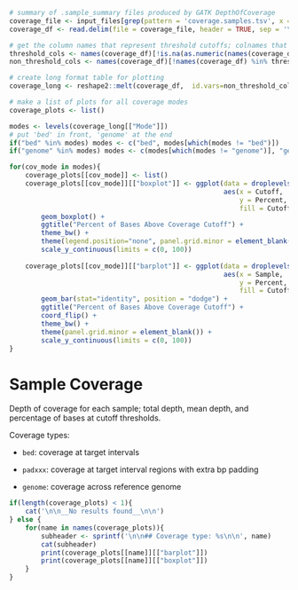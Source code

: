 ```r
# summary of .sample_summary files produced by GATK DepthOfCoverage
coverage_file <- input_files[grep(pattern = 'coverage.samples.tsv', x = basename(input_files))][1]
coverage_df <- read.delim(file = coverage_file, header = TRUE, sep = '\t', check.names = FALSE)

# get the column names that represent threshold cutoffs; colnames that are plain numeric values
threshold_cols <- names(coverage_df)[!is.na(as.numeric(names(coverage_df)))]
non_threshold_cols <- names(coverage_df)[!names(coverage_df) %in% threshold_cols]

# create long format table for plotting
coverage_long <- reshape2::melt(coverage_df,  id.vars=non_threshold_cols, variable.name="Cutoff", value.name="Percent")
```

```r
# make a list of plots for all coverage modes
coverage_plots <- list()

modes <- levels(coverage_long[["Mode"]])
# put 'bed' in front, 'genome' at the end
if("bed" %in% modes) modes <- c("bed", modes[which(modes != "bed")])
if("genome" %in% modes) modes <- c(modes[which(modes != "genome")], "genome")

for(cov_mode in modes){
    coverage_plots[[cov_mode]] <- list()
    coverage_plots[[cov_mode]][["boxplot"]] <- ggplot(data = droplevels(coverage_long[coverage_long[["Mode"]] == cov_mode, ]), 
                                                      aes(x = Cutoff, 
                                                          y = Percent, 
                                                          fill = Cutoff)) + 
        geom_boxplot() + 
        ggtitle("Percent of Bases Above Coverage Cutoff") + 
        theme_bw() +
        theme(legend.position="none", panel.grid.minor = element_blank()) +
        scale_y_continuous(limits = c(0, 100))
    
    coverage_plots[[cov_mode]][["barplot"]] <- ggplot(data = droplevels(coverage_long[coverage_long[["Mode"]] == cov_mode, ]), 
                                                      aes(x = Sample, 
                                                          y = Percent, 
                                                          fill = Cutoff)) +
        geom_bar(stat="identity", position = "dodge") + 
        ggtitle("Percent of Bases Above Coverage Cutoff") + 
        coord_flip() + 
        theme_bw() +
        theme(panel.grid.minor = element_blank()) +
        scale_y_continuous(limits = c(0, 100))
}

```

# Sample Coverage

Depth of coverage for each sample; total depth, mean depth, and percentage of bases at cutoff thresholds.

Coverage types:

- `bed`: coverage at target intervals

- `padxxx`: coverage at target interval regions with extra bp padding

- `genome`: coverage across reference genome

```r
if(length(coverage_plots) < 1){
    cat('\n\n__No results found__\n\n')
} else {
    for(name in names(coverage_plots)){
        subheader <- sprintf('\n\n## Coverage type: %s\n\n', name)
        cat(subheader)
        print(coverage_plots[[name]][["barplot"]])
        print(coverage_plots[[name]][["boxplot"]])
    }
}

```


